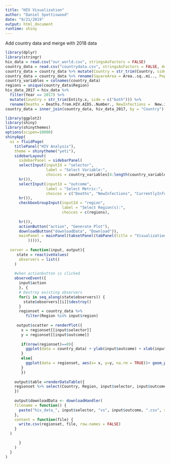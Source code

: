 ```yaml
---
title: "HIV Visualization"
author: "Daniel Spottiswood"
date: "9/21/2019"
output: html_document
runtime: shiny
---
```


Add country data and merge with 2018 data
```r
library(dplyr)
library(stringr)
hiv_data = read.csv("our_world.csv", stringsAsFactors = FALSE)
country_data = read.csv("countrydata.csv", stringsAsFactors = FALSE, dec = ",")
country_data = country_data %>% mutate(Country = str_trim(Country, side = c("both")))
country_data = country_data %>% rename(SquareArea = Area..sq..mi.., PopulationDensity = Pop..Density..per.sq..mi.., CoastlineRatio = Coastline..coast.area.ratio., NetMigration = Net.migration, InfantMortality = Infant.mortality..per.1000.births., GDPperCapita = GDP....per.capita., Literacy = Literacy...., PhoneOwnership = Phones..per.1000., Arable = Arable...., Crops = Crops...., Other = Other....) 
country_variables = colnames(country_data)
regions = unique(country_data$Region)
hiv_data_2017 = hiv_data %>%
  filter(Year == 2017) %>% 
  mutate(Country = str_trim(Entity.x, side = c("both"))) %>%
  rename(Deaths = Deaths.from.HIV.AIDS..Number., NewInfections =  New.infections.of.HIV.AIDS..new.cases.of.HIV.infection., CurrentlyInfected = Number.of.people.living.with.HIV..x10...tens.of.people.living.with.HIV.)
country_data = inner_join(country_data, hiv_data_2017, by = "Country")
```


```r
library(ggplot2)
library(shiny)
library(shinythemes)
options(scipen=10000)
shinyApp(
  ui = fluidPage(
    titlePanel("HIV Analysis"),
    theme = shinytheme("yeti"),
    sidebarLayout(
      sidebarPanel = sidebarPanel(
      selectInput(inputId = "selector",
                  label = "Select Variable:",
                  choices = country_variables[4:length(country_variables)],
      hr()),
      selectInput(inputId = "outcome",
                  label = "Select Metric:",
                  choices = c("Deaths", "NewInfections", "CurrentlyInfected"),
      hr()),
      checkboxGroupInput(inputId = "region", 
                         label = "Select Region(s):", 
                         choices = c(regions),
    
      hr()),
      actionButton("action", "Generate Plot"), 
      downloadButton("downloadData", "Download")),
      mainPanel = mainPanel(tabsetPanel(tabPanel(title = "Visualization", plotOutput("scatter")),   tabPanel(title = "Data",dataTableOutput(outputId = "table")
          ))))), 
  
  server = function(input, output){
     state = reactiveValues(
      observers = list()
    )
    
    #when actionbutton is clicked
    observeEvent({
      input$action
      }, {
      # Destroy existing observers
      for(i in seq_along(state$observers)) {
        state$observers[[i]]$destroy()
      }
      regionset = country_data %>%
         filter(Region %in% input$region)
  
     output$scatter = renderPlot({
       x = regionset[[input$selector]]
       y = regionset[[input$outcome]]
       
       if(nrow(regionset)==0){
         ggplot(data = country_data) + ylab(input$outcome) + xlab(input$selector) + geom_blank(show.legend = FALSE) + ggtitle("Please select region(s)")
       }
       else{
         ggplot(data = regionset, aes(x= x, y=y, na.rm = TRUE))+ geom_point(aes(colour = factor(regionset$Region), size=Population)) + ylab(input$outcome) + xlab(input$selector) + geom_smooth(method='lm',formula=y~x) + labs(color="Region") + ggtitle(paste(paste(input$outcome, " VS "), input$selector)) + theme_minimal()
       }
       })
     
    output$table =renderDataTable({
    regionset %>% select(Country, Region, input$selector, input$outcome)
    })
    
    output$downloadData <- downloadHandler(
    filename = function() {
      paste("hiv_data_", input$selector, "vs", input$outcome, ".csv", sep = "")
    },
    content = function(file) {
      write.csv(regionset, file, row.names = FALSE)
    }
  )

      }
    )
  }
)
```